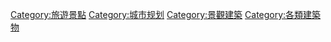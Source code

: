 {{Catnav|頁面分類|人文學科|艺术|建筑|建築物}}
{{Commonscat|Urban squares}}

[[Category:旅遊景點|Category:旅遊景點]]
[[Category:城市规划|Category:城市规划]]
[[Category:景觀建築|Category:景觀建築]]
[[Category:各類建築物|Category:各類建築物]]